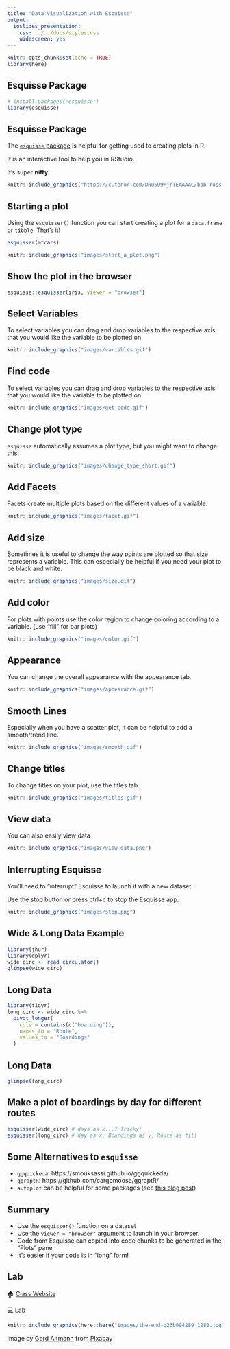 ```yaml
---
title: "Data Visualization with Esquisse"
output:
  ioslides_presentation:
    css: ../../docs/styles.css
    widescreen: yes
---
```



```r
knitr::opts_chunk$set(echo = TRUE)
library(here)
```

## Esquisse Package

```r
# install.packages("esquisse")
library(esquisse)
```

## Esquisse Package

The [`esquisse` package](https://cran.r-project.org/web/packages/esquisse/vignettes/get-started.html) is helpful for getting used to creating plots in R.

It is an interactive tool to help you in RStudio.

It's super **nifty**!
```r
knitr::include_graphics("https://c.tenor.com/DNUSO9MjrTEAAAAC/bob-ross.gif")
```

## Starting a plot

Using the `esquisser()` function you can start creating a plot for a `data.frame` or `tibble`. That's it!

```r
esquisser(mtcars)
```

```r
knitr::include_graphics("images/start_a_plot.png")
```

## Show the plot in the browser

```r
esquisse::esquisser(iris, viewer = "browser")
```

## Select Variables

To select variables you can drag and drop variables to the respective axis that you would like the variable to be plotted on.

```r
knitr::include_graphics("images/variables.gif")
```

## Find code

To select variables you can drag and drop variables to the respective axis that you would like the variable to be plotted on.

```r
knitr::include_graphics("images/get_code.gif")
```

## Change plot type

`esquisse` automatically assumes a plot type, but you might want to change this.

```r
knitr::include_graphics("images/change_type_short.gif")
```

## Add Facets

Facets create multiple plots based on the different values of a variable.

```r
knitr::include_graphics("images/facet.gif")
```

## Add size

Sometimes it is useful to change the way points are plotted so that size represents a variable. This can especially be helpful if you need your plot to be black and white.

```r
knitr::include_graphics("images/size.gif")
```

## Add color

For plots with points use the color region to change coloring according to a variable.
(use "fill" for bar plots)

```r
knitr::include_graphics("images/color.gif")
```

## Appearance

You can change the overall appearance with the appearance tab.

```r
knitr::include_graphics("images/appearance.gif")
```

## Smooth Lines

Especially when you have a scatter plot, it can be helpful to add a smooth/trend line. 

```r
knitr::include_graphics("images/smooth.gif")
```

## Change titles

To change titles on your plot, use the titles tab.

```r
knitr::include_graphics("images/titles.gif")
```

## View data

You can also easily view data

```r
knitr::include_graphics("images/view_data.png")
```

## Interrupting Esquisse

You'll need to "interrupt" Esquisse to launch it with a new dataset.

Use the stop button or press ctrl+c to stop the Esquisse app.

```r
knitr::include_graphics("images/stop.png")
```

## Wide & Long Data Example

```r
library(jhur)
library(dplyr)
wide_circ <- read_circulator()
glimpse(wide_circ)
```

## Long Data

```r
library(tidyr)
long_circ <- wide_circ %>%
  pivot_longer(
    cols = contains(c("boarding")),
    names_to = "Route",
    values_to = "Boardings"
  )
```

## Long Data

```r
glimpse(long_circ)
```

## Make a plot of boardings by day for different routes

```r
esquisser(wide_circ) # days as x...? Tricky!
esquisser(long_circ) # day as x, Boardings as y, Route as fill
```

## Some Alternatives to `esquisse`

* `ggquickeda`: https://smouksassi.github.io/ggquickeda/
* `ggraptR`: https://github.com/cargomoose/ggraptR/
* `autoplot` can be helpful for some packages (see [this blog post](http://www.sthda.com/english/wiki/ggfortify-extension-to-ggplot2-to-handle-some-popular-packages-r-software-and-data-visualization))

## Summary

* Use the `esquisser()` function on a dataset
* Use the `viewer = "browser"` argument to launch in your browser.
* Code from Esquisse can copied into code chunks to be generated in the "Plots" pane
* It's easier if your code is in "long" form!

## Lab

🏠 [Class Website](https://jhudatascience.org/intro_to_r/)

💻 [Lab](https://jhudatascience.org/intro_to_r/modules/Esquisse_Data_Visualization/lab/Esquisse_Data_Visualization_Lab.Rmd)

```r
knitr::include_graphics(here::here("images/the-end-g23b994289_1280.jpg"))
```

Image by <a href="https://pixabay.com/users/geralt-9301/?utm_source=link-attribution&amp;utm_medium=referral&amp;utm_campaign=image&amp;utm_content=812226">Gerd Altmann</a> from <a href="https://pixabay.com//?utm_source=link-attribution&amp;utm_medium=referral&amp;utm_campaign=image&amp;utm_content=812226">Pixabay</a>

